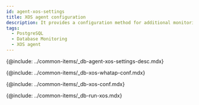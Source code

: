 ```yaml
---
id: agent-xos-settings
title: XOS agent configuration
description: It provides a configuration method for additional monitoring of the database server resources.
tags:
  - PostgreSQL
  - Database Monitoring
  - XOS agent
---
```



{@include: ../common-items/_db-agent-xos-settings-desc.mdx}

{@include: ../common-items/_db-xos-whatap-conf.mdx}

{@include: ../common-items/_db-xos-conf.mdx}

<FileOptNote ver='1.6.7'/>

{@include: ../common-items/_db-run-xos.mdx}  
